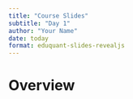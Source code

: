 ```yaml
---
title: "Course Slides"
subtitle: "Day 1"
author: "Your Name"
date: today
format: eduquant-slides-revealjs
---
```


# Overview